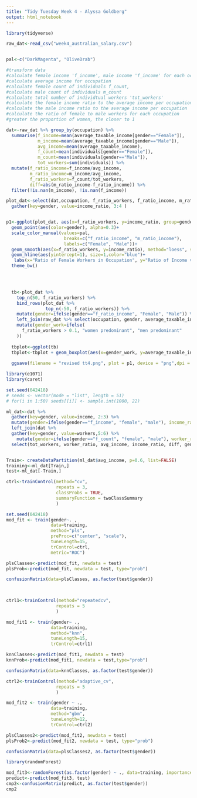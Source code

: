 ---
title: "Tidy Tuesday Week 4 - Alyssa Goldberg"
output: html_notebook
---

```{r cv}
library(tidyverse)

raw_dat<-read_csv("week4_australian_salary.csv")


pal<-c("DarkMagenta", "OliveDrab")
```
```{r find ladyjobs}

#transform data
#calculate female income 'f_income', male income 'f_income' for each occupation
#calculate average income for occupation
#calculate female count of individuals f_count, 
#calculate male count of individuals m_count
#calculate total number of individtual workers 'tot_workers'
#calculate the female income ratio to the average income per occupation
#calculate the male income ratio to the average income per occupation
#calculate the ratio of female to male workers for each occupation
#greater the proportion of women, the closer to 1

dat<-raw_dat %>% group_by(occupation) %>% 
  summarise(f_income=mean(average_taxable_income[gender=="Female"]),
            m_income=mean(average_taxable_income[gender=="Male"]),
            avg_income=mean(average_taxable_income),
            f_count=mean(individuals[gender=="Female"]),
            m_count=mean(individuals[gender=="Male"]),
            tot_workers=sum(individuals)) %>% 
  mutate(f_ratio_income=f_income/avg_income, 
         m_ratio_income=m_income/avg_income, 
         f_ratio_workers=f_count/tot_workers,
         diff=abs(m_ratio_income-f_ratio_income)) %>% 
  filter(!is.nan(m_income), !is.nan(f_income))

plot_dat<-select(dat,occupation, f_ratio_workers, f_ratio_income, m_ratio_income) %>% 
  gather(key=gender, value=income_ratio, 3:4 )


p1<-ggplot(plot_dat, aes(x=f_ratio_workers, y=income_ratio, group=gender))+
  geom_point(aes(color=gender), alpha=0.3)+
  scale_color_manual(values=pal,
                      breaks=c("f_ratio_income", "m_ratio_income"),
                      labels=c("Female", "Male"))+
  geom_smooth(aes(x=f_ratio_workers, y=income_ratio), method="loess", span=0.1, se=FALSE,color="red", alpha=1.0)+
  geom_hline(aes(yintercept=1), size=1,color="blue")+
   labs(x="Ratio of Female Workers in Occupation", y="Ratio of Income vs Average Income\nFor Occupation")+
  theme_bw()

  


  tb<-plot_dat %>% 
    top_n(50, f_ratio_workers) %>% 
    bind_rows(plot_dat %>% 
               top_n(-50, f_ratio_workers)) %>% 
    mutate(gender=ifelse(gender=="f_ratio_income", "Female", "Male")) %>% 
    left_join(raw_dat %>% select(occupation, gender, average_taxable_income)) %>% 
    mutate(gender_work=ifelse(
      f_ratio_workers > 0.1, "women predominant", "men predominant"
    ))
  
  tbplot<-ggplot(tb)
  tbplot<-tbplot + geom_boxplot(aes(x=gender_work, y=average_taxable_income,color=gender))
  
  ggsave(filename = "revised tt4.png", plot = p1, device = "png",dpi = 300,units = "in", height = 4, width = 6 )

```



```{r mlpls}
library(e1071)
library(caret)

set.seed(042418)
# seeds <- vector(mode = "list", length = 51)
# for(i in 1:50) seeds[[i]] <- sample.int(1000, 22)

ml_dat<-dat %>% 
  gather(key=gender, value=income, 2:3) %>% 
  mutate(gender=ifelse(gender=="f_income", "female", "male"), income_ratio=income/avg_income) %>% 
  left_join(dat %>% 
  gather(key=gender, value=workers,5:6) %>% 
    mutate(gender=ifelse(gender=="f_count", "female", "male"), worker_ratio=workers/tot_workers)) %>% 
  select(tot_workers, worker_ratio, avg_income, income_ratio, diff, gender)


Train<- createDataPartition(ml_dat$avg_income, p=0.6, list=FALSE)
training<-ml_dat[Train,]
test<-ml_dat[-Train,]

ctrl<-trainControl(method="cv",
                   repeats = 3,
                   classProbs = TRUE,
                   summaryFunction = twoClassSummary
                   )

set.seed(042418)
mod_fit <- train(gender~. ,  
                 data=training, 
                 method="pls",
                 preProc=c("center", "scale"),
                 tuneLength=15,
                 trControl=ctrl,
                 metric="ROC")

plsClasses<-predict(mod_fit, newdata = test)
plsProb<-predict(mod_fit, newdata = test, type="prob")

confusionMatrix(data=plsClasses, as.factor(test$gender))

  
```
```{r knn}


ctrl1<-trainControl(method="repeatedcv",
                   repeats = 5
                   )

mod_fit1 <- train(gender~ .,   
                 data=training, 
                 method="knn",
                 tuneLength=15,
                 trControl=ctrl1)

knnClasses<-predict(mod_fit1, newdata = test)
knnProb<-predict(mod_fit1, newdata = test,type="prob")

confusionMatrix(data=knnClasses, as.factor(test$gender))
```
```{r}
ctrl2<-trainControl(method="adaptive_cv",
                   repeats = 5
                   )

mod_fit2 <- train(gender ~ .,   
                 data=training, 
                 method="gbm",
                 tuneLength=12,
                 trControl=ctrl2)

plsClasses2<-predict(mod_fit2, newdata = test)
plsProb2<-predict(mod_fit2, newdata = test, type="prob")

confusionMatrix(data=plsClasses2, as.factor(test$gender))
```

```{r}
library(randomForest)

mod_fit3<-randomForest(as.factor(gender) ~ ., data=training, importance = TRUE, allowParallel=TRUE) 
predict<-predict(mod_fit3, test)
cmp2<-confusionMatrix(predict, as.factor(test$gender))
cmp2
```


